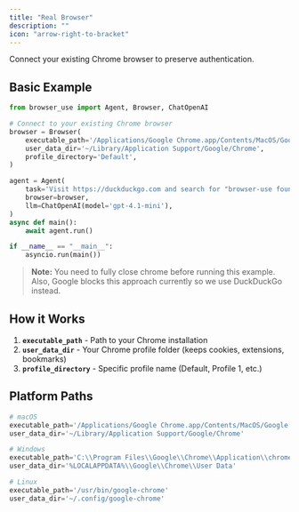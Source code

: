 ```yaml
---
title: "Real Browser"
description: ""
icon: "arrow-right-to-bracket"
---
```


Connect your existing Chrome browser to preserve authentication.

## Basic Example

```python
from browser_use import Agent, Browser, ChatOpenAI

# Connect to your existing Chrome browser
browser = Browser(
    executable_path='/Applications/Google Chrome.app/Contents/MacOS/Google Chrome',
    user_data_dir='~/Library/Application Support/Google/Chrome',
    profile_directory='Default',
)

agent = Agent(
    task='Visit https://duckduckgo.com and search for "browser-use founders"',
    browser=browser,
    llm=ChatOpenAI(model='gpt-4.1-mini'),
)
async def main():
	await agent.run()

if __name__ == "__main__":
    asyncio.run(main())
```

> **Note:** You need to fully close chrome before running this example. Also, Google blocks this approach currently so we use DuckDuckGo instead.




## How it Works

1. **`executable_path`** - Path to your Chrome installation
2. **`user_data_dir`** - Your Chrome profile folder (keeps cookies, extensions, bookmarks)
3. **`profile_directory`** - Specific profile name (Default, Profile 1, etc.)


## Platform Paths

```python
# macOS
executable_path='/Applications/Google Chrome.app/Contents/MacOS/Google Chrome'
user_data_dir='~/Library/Application Support/Google/Chrome'

# Windows
executable_path='C:\\Program Files\\Google\\Chrome\\Application\\chrome.exe'
user_data_dir='%LOCALAPPDATA%\\Google\\Chrome\\User Data'

# Linux
executable_path='/usr/bin/google-chrome'
user_data_dir='~/.config/google-chrome'
```
